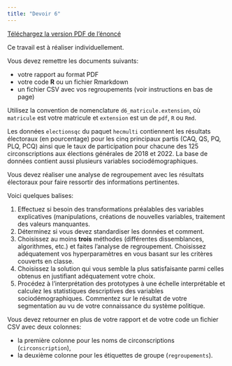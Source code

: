 ```yaml
---
title: "Devoir 6"
---
```


[Téléchargez la version PDF de l'énoncé](MATH60602-A22-Devoir6.pdf)

Ce travail est à réaliser individuellement. 

Vous devez remettre les documents suivants:

- votre rapport au format PDF
- votre code **R** ou un fichier Rmarkdown
- un fichier CSV avec vos regroupements (voir instructions en bas de page)

Utilisez la convention de nomenclature `d6_matricule.extension`, où `matricule` est votre matricule et `extension` est un de `pdf`, `R` ou `Rmd`.  


Les données `electionsqc` du paquet `hecmulti` contiennent les résultats électoraux (en pourcentage) pour les cinq principaux partis (CAQ, QS, PQ, PLQ, PCQ) ainsi que le taux de participation pour chacune des 125 circonscriptions aux élections générales de 2018 et 2022. La base de données contient aussi plusieurs variables sociodémographiques.


Vous devez réaliser une analyse de regroupement avec les résultats électoraux pour faire ressortir des informations pertinentes.

Voici quelques balises:

1. Effectuez si besoin des transformations préalables des variables explicatives (manipulations, créations de nouvelles variables, traitement des valeurs manquantes.
2. Déterminez si vous devez standardiser les données et comment.
3. Choisissez au moins **trois** méthodes  (différentes dissemblances, algorithmes, etc.) et faites l'analyse de regroupement. Choisissez adéquatement vos hyperparamètres en vous basant sur les critères couverts en classe.
4. Choisissez la solution qui vous semble la plus satisfaisante parmi celles obtenus en justifiant adéquatement votre choix.
5. Procédez à l'interprétation des prototypes  à une échelle interprétable et calculez les statistiques descriptives des variables sociodémographiques. Commentez sur le résultat de votre segmentation au vu de votre connaissance du système politique.

Vous devez retourner en plus de votre rapport et de votre code un fichier CSV avec deux colonnes:

- la première colonne pour les noms de circonscriptions
(`circonscription`), 
- la deuxième colonne pour les étiquettes de groupe (`regroupements`).
